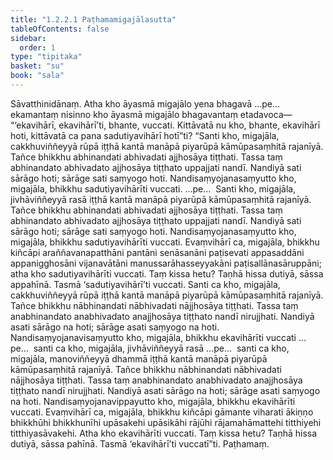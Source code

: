 ```yaml
---
title: "1.2.2.1 Paṭhamamigajālasutta"
tableOfContents: false
sidebar:
  order: 1
type: "tipitaka"
basket: "su"
book: "sala"
---
```



<DynamicBreadcrumb />

<Division number="63" book="sala">

<Paragraph number="207" book="sala">
Sāvatthinidānaṃ. Atha kho āyasmā migajālo yena bhagavā …pe…  ekamantaṃ nisinno kho āyasmā migajālo bhagavantaṃ etadavoca—  “‘ekavihārī, ekavihārī’ti, bhante, vuccati. Kittāvatā nu kho, bhante, ekavihārī hoti, kittāvatā ca pana sadutiyavihārī hotī”ti?
</Paragraph>

<Paragraph number="208" book="sala">
“Santi kho, migajāla, cakkhuviññeyyā rūpā iṭṭhā kantā manāpā piyarūpā kāmūpasaṃhitā rajanīyā. Tañce bhikkhu abhinandati abhivadati ajjhosāya tiṭṭhati. Tassa taṃ abhinandato abhivadato ajjhosāya tiṭṭhato uppajjati nandī. Nandiyā sati sārāgo hoti; sārāge sati saṃyogo hoti. Nandisaṃyojanasaṃyutto kho, migajāla, bhikkhu sadutiyavihārīti vuccati. …pe…  Santi kho, migajāla, jivhāviññeyyā rasā iṭṭhā kantā manāpā piyarūpā kāmūpasaṃhitā rajanīyā. Tañce bhikkhu abhinandati abhivadati ajjhosāya tiṭṭhati. Tassa taṃ abhinandato abhivadato ajjhosāya tiṭṭhato uppajjati nandī. Nandiyā sati sārāgo hoti; sārāge sati saṃyogo hoti. Nandisaṃyojanasaṃyutto kho, migajāla, bhikkhu sadutiyavihārīti vuccati. Evaṃvihārī ca, migajāla, bhikkhu kiñcāpi araññavanapatthāni pantāni senāsanāni paṭisevati appasaddāni appanigghosāni vijanavātāni manussarāhasseyyakāni paṭisallānasāruppāni; atha kho sadutiyavihārīti vuccati. Taṃ kissa hetu? Taṇhā hissa dutiyā, sāssa appahīnā. Tasmā ‘sadutiyavihārī’ti vuccati.
</Paragraph>

<Paragraph number="209" book="sala">
Santi ca kho, migajāla, cakkhuviññeyyā rūpā iṭṭhā kantā manāpā piyarūpā kāmūpasaṃhitā rajanīyā. Tañce bhikkhu nābhinandati nābhivadati nājjhosāya tiṭṭhati. Tassa taṃ anabhinandato anabhivadato anajjhosāya tiṭṭhato nandī nirujjhati. Nandiyā asati sārāgo na hoti; sārāge asati saṃyogo na hoti. Nandisaṃyojanavisaṃyutto kho, migajāla, bhikkhu ekavihārīti vuccati …pe…  santi ca kho, migajāla, jivhāviññeyyā rasā …pe…  santi ca kho, migajāla, manoviññeyyā dhammā iṭṭhā kantā manāpā piyarūpā kāmūpasaṃhitā rajanīyā. Tañce bhikkhu nābhinandati nābhivadati nājjhosāya tiṭṭhati. Tassa taṃ anabhinandato anabhivadato anajjhosāya tiṭṭhato nandī nirujjhati. Nandiyā asati sārāgo na hoti; sārāge asati saṃyogo na hoti. Nandisaṃyojanavippayutto kho, migajāla, bhikkhu ekavihārīti vuccati. Evaṃvihārī ca, migajāla, bhikkhu kiñcāpi gāmante viharati ākiṇṇo bhikkhūhi bhikkhunīhi upāsakehi upāsikāhi rājūhi rājamahāmattehi titthiyehi titthiyasāvakehi. Atha kho ekavihārīti vuccati. Taṃ kissa hetu? Taṇhā hissa dutiyā, sāssa pahīnā. Tasmā ‘ekavihārī’ti vuccatī”ti.

</Paragraph>
</Division>

<Paragraph number="210" type="center" book="sala">
Paṭhamaṃ.
</Paragraph>